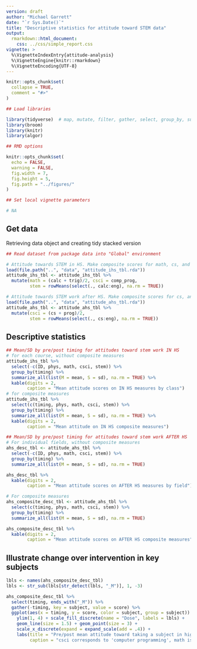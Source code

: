 ```yaml
---
version: draft
author: "Michael Garrett"
date: "`r Sys.Date()`"
title: "Descriptive statistics for attitude toward STEM data"
output: 
  rmarkdown::html_document:
    css: ../css/simple_report.css
vignette: >
  %\VignetteIndexEntry{attitude-analysis}
  %\VignetteEngine{knitr::rmarkdown}
  %\VignetteEncoding{UTF-8}
---
```


```r
knitr::opts_chunk$set(
  collapse = TRUE,
  comment = "#>"
)
```

```r
## Load libraries

library(tidyverse)  # map, mutate, filter, gather, select, group_by, summarize
library(broom)
library(knitr)
library(algor)

## RMD options

knitr::opts_chunk$set(
  echo = FALSE,
  warning = FALSE,
  fig.width = 7, 
  fig.height = 5,
  fig.path = "../figures/"
)

## Set local vignette parameters

# NA
```

## Get data

Retrieving data object and creating tidy stacked version

```r

## Read dataset from package data into "Global" environment

# Attitude towards STEM in HS. Make composite scores for math, cs, and stem
load(file.path("..", "data", "attitude_ihs_tbl.rda"))
attitude_ihs_tbl <- attitude_ihs_tbl %>% 
  mutate(math = (calc + trig)/2, csci = comp_prog, 
         stem = rowMeans(select(., calc:eng), na.rm = TRUE))

# Attitude towards STEM work after HS. Make composite scores for cs, and stem
load(file.path("..", "data", "attitude_ahs_tbl.rda"))
attitude_ahs_tbl <- attitude_ahs_tbl %>% 
  mutate(csci = (cs + prog)/2, 
         stem = rowMeans(select(., cs:eng), na.rm = TRUE))

```

## Descriptive statistics

```r

## Mean/SD by pre/post timing for attitudes toward stem work IN HS
# for each course, without composite measures
attitude_ihs_tbl %>% 
  select(-c(ID, phys, math, csci, stem)) %>% 
  group_by(timing) %>% 
  summarize_all(list(M = mean, S = sd), na.rm = TRUE) %>%
  kable(digits = 2, 
        caption = "Mean attitude scores on IN HS measures by class")
# for composite measures
attitude_ihs_tbl %>% 
  select(c(timing, phys, math, csci, stem)) %>% 
  group_by(timing) %>% 
  summarize_all(list(M = mean, S = sd), na.rm = TRUE) %>%
  kable(digits = 2, 
        caption = "Mean attitude on IN HS composite measures")

## Mean/SD by pre/post timing for attitudes toward stem work AFTER HS
# For individual fields, without composite measures
ahs_desc_tbl <- attitude_ahs_tbl %>% 
  select(-c(ID, phys, math, csci, stem)) %>% 
  group_by(timing) %>% 
  summarize_all(list(M = mean, S = sd), na.rm = TRUE) 

ahs_desc_tbl %>%
  kable(digits = 2, 
        caption = "Mean attitude scores on AFTER HS measures by field")

# For composite measures
ahs_composite_desc_tbl <- attitude_ahs_tbl %>% 
  select(c(timing, phys, math, csci, stem)) %>% 
  group_by(timing) %>% 
  summarize_all(list(M = mean, S = sd), na.rm = TRUE) 

ahs_composite_desc_tbl %>%
  kable(digits = 2, 
        caption = "Mean attitude scores on AFTER HS composite measures")
```
## Illustrate change over intervention in key subjects

```r

lbls <- names(ahs_composite_desc_tbl)
lbls <- str_sub(lbls[str_detect(lbls, "_M")], 1, -3)

ahs_composite_desc_tbl %>% 
  select(timing, ends_with("_M")) %>% 
  gather(-timing, key = subject, value = score) %>% 
  ggplot(aes(x = timing, y = score, color = subject, group = subject)) +
    ylim(1, 4) + scale_fill_discrete(name = "Dose", labels = lbls) +
    geom_line(size = 1.5) + geom_point(size = 3) +
    scale_x_discrete(expand = expand_scale(add = .4)) +
    labs(title = "Pre/post mean attitude toward taking a subject in highschool",
         caption = "csci corresponds to 'computer programming', math is the average of 'calculus and trig',\n stem is the average of calculus, trig, physics, advanced chemistry, and computer programming")


```

